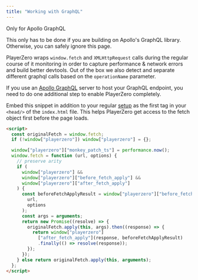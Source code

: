 ```yaml
---
title: "Working with GraphQL"
---
```


<Warning>
Only for Apollo GraphQL
 
This only has to be done if you are building on Apollo's GraphQL library. Otherwise, you can safely ignore this page.

</Warning>

PlayerZero wraps `window.fetch` and `XMLHttpRequest` calls during the regular
course of it monitoring in order to capture performance & network errors and
build better devtools. Out of the box we also detect and separate different
graphql calls based on the `operationName` parameter.

If you use an [Apollo GraphQL](https://www.apollographql.com) server to host
your GraphQL endpoint, you need to do one additional step to enable PlayerZero
completely.

Embed this snippet in addition to your regular [setup](/docs/getting-started) as
the first tag in your `<head/>` of the `index.html` file. This helps PlayerZero
get access to the fetch object first before the page loads.

```html
<script>
  const originalFetch = window.fetch;
  if (!window["playerzero"]) window["playerzero"] = {};

  window["playerzero"]["monkey_patch_ts"] = performance.now();
  window.fetch = function (url, options) {
    // preserve arity
    if (
      window["playerzero"] &&
      window["playerzero"]["before_fetch_apply"] &&
      window["playerzero"]["after_fetch_apply"]
    ) {
      const beforeFetchApplyResult = window["playerzero"]["before_fetch_apply"](
        url,
        options
      );
      const args = arguments;
      return new Promise((resolve) => {
        originalFetch.apply(this, args).then((response) => {
          return window["playerzero"]
            ["after_fetch_apply"](response, beforeFetchApplyResult)
            .finally(() => resolve(response));
        });
      });
    } else return originalFetch.apply(this, arguments);
  };
</script>
```
